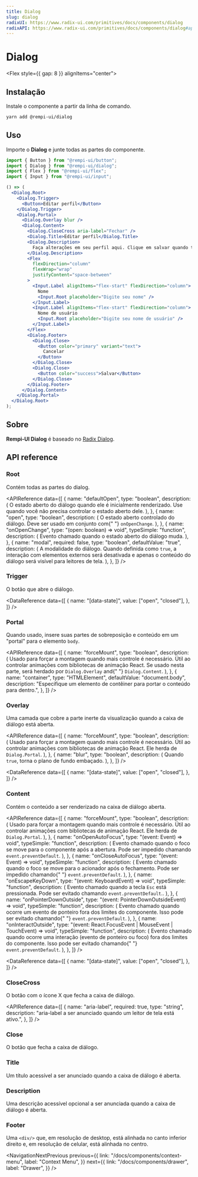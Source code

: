 ```yaml
---
title: Dialog
slug: dialog
radixUI: https://www.radix-ui.com/primitives/docs/components/dialog
radixAPI: https://www.radix-ui.com/primitives/docs/components/dialog#api-reference
---
```


# Dialog

<Description text="Uma janela sobreposta à janela principal ou a outra janela de diálogo, tornando o conteúdo abaixo inerte." />

<Flex style={{ gap: 8 }} alignItems="center">
  <RadixUI href="https://www.radix-ui.com/primitives/docs/components/dialog" />
  <RadixAPI href="https://www.radix-ui.com/primitives/docs/components/dialog#api-reference" />
  <SelectVersion />
</Flex>

<PreviewComponent name="dialog" />

## Instalação

Instale o componente a partir da linha de comando.

```bash
yarn add @rempi-ui/dialog
```

## Uso

Importe o <strong>Dialog</strong> e junte todas as partes do componente.

```jsx
import { Button } from "@rempi-ui/button";
import { Dialog } from "@rempi-ui/dialog";
import { Flex } from "@rempi-ui/flex";
import { Input } from "@rempi-ui/input";

() => (
  <Dialog.Root>
    <Dialog.Trigger>
      <Button>Editar perfil</Button>
    </Dialog.Trigger>
    <Dialog.Portal>
      <Dialog.Overlay blur />
      <Dialog.Content>
        <Dialog.CloseCross aria-label="Fechar" />
        <Dialog.Title>Editar perfil</Dialog.Title>
        <Dialog.Description>
          Faça alterações em seu perfil aqui. Clique em salvar quando terminar.
        </Dialog.Description>
        <Flex
          flexDirection="column"
          flexWrap="wrap"
          justifyContent="space-between"
        >
          <Input.Label alignItems="flex-start" flexDirection="column">
            Nome
            <Input.Root placeholder="Digite seu nome" />
          </Input.Label>
          <Input.Label alignItems="flex-start" flexDirection="column">
            Nome de usuário
            <Input.Root placeholder="Digite seu nome de usuário" />
          </Input.Label>
        </Flex>
        <Dialog.Footer>
          <Dialog.Close>
            <Button color="primary" variant="text">
              Cancelar
            </Button>
          </Dialog.Close>
          <Dialog.Close>
            <Button color="success">Salvar</Button>
          </Dialog.Close>
        </Dialog.Footer>
      </Dialog.Content>
    </Dialog.Portal>
  </Dialog.Root>
);
```

## Sobre

<strong>Rempi-UI Dialog</strong> é baseado no [Radix Dialog](https://www.radix-ui.com/primitives/docs/components/dialog).

## API reference

### Root

Contém todas as partes do dialog.

<MoreInfo
  componentName="Radix Dialog Root"
  componentLink="https://www.radix-ui.com/primitives/docs/components/dialog#root"
/>

<APIReference
  data={[
    {
      name: "defaultOpen",
      type: "boolean",
      description: (
        <span>
          O estado aberto do diálogo quando ele é inicialmente renderizado. Use
          quando você não precisa controlar o estado aberto dele.
        </span>
      ),
    },
    {
      name: "open",
      type: "boolean",
      description: (
        <span>
          O estado aberto controlado do diálogo. Deve ser usado em conjunto com{" "}
          <code>onOpenChange</code>.
        </span>
      ),
    },
    {
      name: "onOpenChange",
      type: "(open: boolean) => void",
      typeSimple: "function",
      description: (
        <span>Evento chamado quando o estado aberto do diálogo muda.</span>
      ),
    },
    {
      name: "modal",
      required: false,
      type: "boolean",
      defaultValue: "true",
      description: (
        <span>
          A modalidade do diálogo. Quando definida como <code>true</code>, a
          interação com elementos externos será desativada e apenas o conteúdo
          do diálogo será visível para leitores de tela.
        </span>
      ),
    },
  ]}
/>

### Trigger

O botão que abre o diálogo.

<MoreInfo
  componentName="Radix Dialog Trigger"
  componentLink="https://www.radix-ui.com/primitives/docs/components/dialog#trigger"
/>

<DataReference
  data={[
    {
      name: "[data-state]",
      value: ["open", "closed"],
    },
  ]}
/>

### Portal

Quando usado, insere suas partes de sobreposição e conteúdo em um "portal" para o elemento `body`.

<MoreInfo
  componentName="Radix Dialog Portal"
  componentLink="https://www.radix-ui.com/primitives/docs/components/dialog#portal"
/>

<APIReference
  data={[
    {
      name: "forceMount",
      type: "boolean",
      description: (
        <span>
          Usado para forçar a montagem quando mais controle é necessário. Útil
          ao controlar animações com bibliotecas de animação React. Se usado
          nesta parte, será herdado por <code>Dialog.Overlay</code> and{" "}
          <code>Dialog.Content</code>.
        </span>
      ),
    },
    {
      name: "container",
      type: "HTMLElement",
      defaultValue: "document.body",
      description:
        "Especifique um elemento de contêiner para portar o conteúdo para dentro.",
    },
  ]}
/>

### Overlay

Uma camada que cobre a parte inerte da visualização quando a caixa de diálogo está aberta.

<MoreInfo
  componentName="Radix Dialog Overlay"
  componentLink="https://www.radix-ui.com/primitives/docs/components/dialog#overlay"
/>

<APIReference
  data={[
    {
      name: "forceMount",
      type: "boolean",
      description: (
        <span>
          Usado para forçar a montagem quando mais controle é necessário. Útil
          ao controlar animações com bibliotecas de animação React. Ele herda de
          <code>Dialog.Portal</code>.
        </span>
      ),
    },
    {
      name: "blur",
      type: "boolean",
      description: (
        <span>
          Quando <code>true</code>, torna o plano de fundo embaçado.
        </span>
      ),
    },
  ]}
/>

<DataReference
  data={[
    {
      name: "[data-state]",
      value: ["open", "closed"],
    },
  ]}
/>

### Content

Contém o conteúdo a ser renderizado na caixa de diálogo aberta.

<MoreInfo
  componentName="Radix Dialog Content"
  componentLink="https://www.radix-ui.com/primitives/docs/components/dialog#content"
/>

<APIReference
  data={[
    {
      name: "forceMount",
      type: "boolean",
      description: (
        <span>
          Usado para forçar a montagem quando mais controle é necessário. Útil
          ao controlar animações com bibliotecas de animação React. Ele herda de
          <code>Dialog.Portal</code>.
        </span>
      ),
    },
    {
      name: "onOpenAutoFocus",
      type: "(event: Event) => void",
      typeSimple: "function",
      description: (
        <span>
          Evento chamado quando o foco se move para o componente após a
          abertura. Pode ser impedido chamando <code>event.preventDefault</code>.
        </span>
      ),
    },
    {
      name: "onCloseAutoFocus",
      type: "(event: Event) => void",
      typeSimple: "function",
      description: (
        <span>
          Evento chamado quando o foco se move para o acionador após o
          fechamento. Pode ser impedido chamando{" "}
          <code>event.preventDefault</code>.
        </span>
      ),
    },
    {
      name: "onEscapeKeyDown",
      type: "(event: KeyboardEvent) => void",
      typeSimple: "function",
      description: (
        <span>
          Evento chamado quando a tecla <code>Esc</code> está pressionada. Pode
          ser evitado chamando <code>event.preventDefault</code>..
        </span>
      ),
    },
    {
      name: "onPointerDownOutside",
      type: "(event: PointerDownOutsideEvent) => void",
      typeSimple: "function",
      description: (
        <span>
          Evento chamado quando ocorre um evento de ponteiro fora dos limites do
          componente. Isso pode ser evitado chamando{" "}
          <code>event.preventDefault</code>.
        </span>
      ),
    },
    {
      name: "onInteractOutside",
      type: "(event: React.FocusEvent | MouseEvent | TouchEvent) => void",
      typeSimple: "function",
      description: (
        <span>
          Evento chamado quando ocorre uma interação (evento de ponteiro ou
          foco) fora dos limites do componente. Isso pode ser evitado chamando{" "}
          <code>event.preventDefault</code>.
        </span>
      ),
    },
  ]}
/>

<DataReference
  data={[
    {
      name: "[data-state]",
      value: ["open", "closed"],
    },
  ]}
/>

### CloseCross

O botão com o ícone X que fecha a caixa de diálogo.

<APIReference
  data={[
    {
      name: "aria-label",
      required: true,
      type: "string",
      description:
        "aria-label a ser anunciado quando um leitor de tela está ativo.",
    },
  ]}
/>

### Close

O botão que fecha a caixa de diálogo.

<MoreInfo
  componentName="Radix Dialog Close"
  componentLink="https://www.radix-ui.com/primitives/docs/components/dialog#close"
/>

### Title

Um título acessível a ser anunciado quando a caixa de diálogo é aberta.

<MoreInfo
  componentName="Radix Dialog Title"
  componentLink="https://www.radix-ui.com/primitives/docs/components/dialog#title"
/>

### Description

Uma descrição acessível opcional a ser anunciada quando a caixa de diálogo é aberta.

<MoreInfo
  componentName="Radix Dialog Description"
  componentLink="https://www.radix-ui.com/primitives/docs/components/dialog#description"
/>

### Footer

Uma `<div/>` que, em resolução de desktop, está alinhada no canto inferior direito e, em resolução de celular, está alinhada no centro.

<NavigationNextPrevious
  previous={{
    link: "/docs/components/context-menu",
    label: "Context Menu",
  }}
  next={{
    link: "/docs/components/drawer",
    label: "Drawer",
  }}
/>

<EditThisPage url="components/pt-BR/dialog/1.0.1.mdx" />